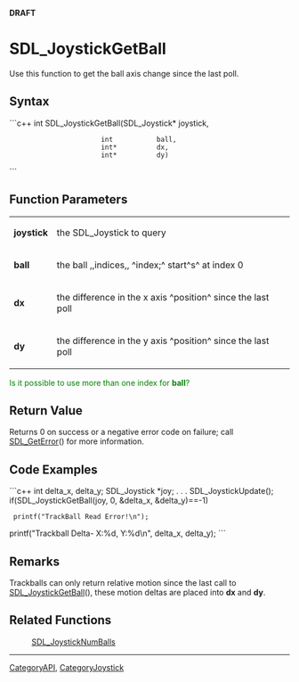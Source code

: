 <!-- pragma section-numbers off -->
<!-- pragma disable-camelcase -->
'''DRAFT'''

= SDL_JoystickGetBall =
Use this function to get the ball axis change since the last poll.


== Syntax ==
```c++
int SDL_JoystickGetBall(SDL_Joystick* joystick,
                        int           ball,
                        int*          dx,
                        int*          dy)
```

== Function Parameters ==
{|
|'''joystick'''
|the SDL_Joystick to query
|-
|'''ball'''
|the ball ,,indices,, ^index;^ start^s^ at index 0
|-
|'''dx'''
|the difference in the x axis ^position^ since the last poll
|-
|'''dy'''
|the difference in the y axis ^position^ since the last poll
|}

<span style="color: green;">Is it possible to use more than one index for '''ball'''?</span>

== Return Value ==
Returns 0 on success or a negative error code on failure; call [[SDL_GetError]]() for more information.

== Code Examples ==
```c++
int delta_x, delta_y;
SDL_Joystick *joy;
.
.
.
SDL_JoystickUpdate();
if(SDL_JoystickGetBall(joy, 0, &delta_x, &delta_y)==-1)
  printf("TrackBall Read Error!\n");
printf("Trackball Delta- X:%d, Y:%d\n", delta_x, delta_y);
```

== Remarks ==
Trackballs can only return relative motion since the last call to [[SDL_JoystickGetBall]](), these motion deltas are placed into '''dx''' and '''dy'''.

== Related Functions ==
:[[SDL_JoystickNumBalls]]

----
[[CategoryAPI]], [[CategoryJoystick]]
